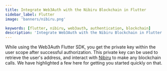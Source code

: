 ```yaml
---
title: Integrate Web3Auth with the Nibiru Blockchain in Flutter
sidebar_label: Flutter
image: 'banners/nibiru.png'

keywords: [flutter, nibiru, web3auth, authentication, blockchain]
description: 'Integrate Web3Auth with the Nibiru Blockchain in Flutter | Documentation - Web3Auth'
---
```



<SEO
  title="Integrate Web3Auth with the Nibiru Blockchain in Flutter"
  description="Integrate Web3Auth with the Nibiru Blockchain in Flutter | Documentation - Web3Auth"
  image="https://web3auth.io/docs/banners/nibiru.png"
  slug="/embedded-wallets/connect-blockchain/evm/nibiru/flutter"
/>

While using the Web3Auth Flutter SDK, you get the private key within the user scope after successful authorization. This private key can be used to retrieve the user's address, and interact with [Nibiru](https://nibiru.fi/) to make any blockchain calls. We have highlighted a few here for getting you started quickly on that.

<EVMInteraction />
